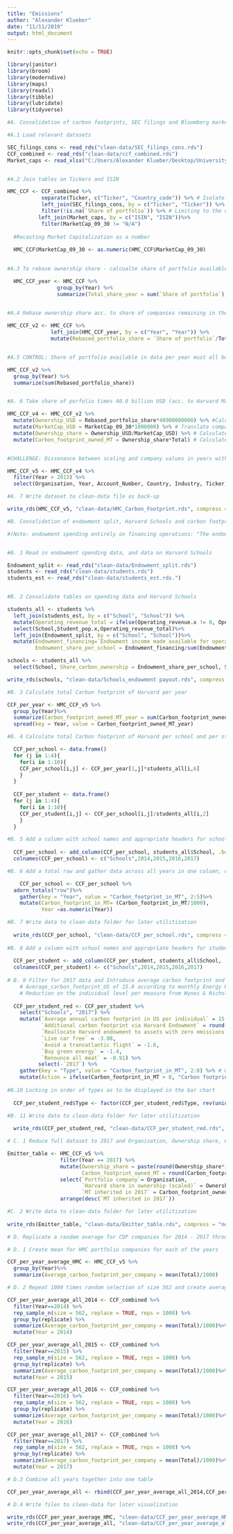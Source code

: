 ```yaml
---
title: "Emissions"
author: "Alexander Klueber"
date: "11/11/2019"
output: html_document
---
```


```r
knitr::opts_chunk$set(echo = TRUE)
```
```r
library(janitor)
library(broom)
library(moderndive)
library(maps)
library(readxl)
library(tibble)
library(lubridate)
library(tidyverse)
```

```r
#A. Consolidation of carbon footprints, SEC filings and Bloomberg market capitalization into one central table

#A.1 Load relevant datasets

SEC_filings_cons <- read_rds("clean-data/SEC_filings_cons.rds")
CCF_combined <- read_rds("clean-data/ccf_combined.rds")
Market_caps <- read_xlsx("C:/Users/Alexander Klueber/Desktop/University/Coursework/Fall 2019/GOV 1005 Data/Final project/Final project/Funds/Market caps.xlsx")


#A.2 Join tables on Tickers and ISIN

HMC_CCF <- CCF_combined %>%
           separate(Ticker, c("Ticker", "Country_code")) %>% # Isolate matchable Ticker
           left_join(SEC_filings_cons, by = c("Ticker", "Ticker")) %>% # Join CCF with SEC_filings
           filter(!is.na(`Share of portfolio`)) %>% # Limiting to the observations that could be matched 
          left_join(Market_caps, by = c("ISIN", "ISIN"))%>%
           filter(MarketCap_09_30 != "N/A")
  
  #Recasting Market Capitalization as a number
  
  HMC_CCF$MarketCap_09_30 <- as.numeric(HMC_CCF$MarketCap_09_30)

  
#A.3 To rebase ownership share - calcualte share of portfolio available in data per year  

  HMC_CCF_year <- HMC_CCF %>%
                group_by(Year) %>%
                summarize(Total_share_year = sum(`Share of portfolio`))

  
#A.4 Rebase ownership share acc. to share of companies remaining in the dataset

HMC_CCF_v2 <- HMC_CCF %>%
              left_join(HMC_CCF_year, by = c("Year", "Year")) %>%
              mutate(Rebased_portfolio_share = `Share of portfolio`/Total_share_year)


#A.5 CONTROL: Share of portfolio available in data per year must all be 1

HMC_CCF_v2 %>%
  group_by(Year) %>%
  summarize(sum(Rebased_portfolio_share))


#A. 6 Take share of porfolio times 40.9 billion USD (acc. to Harvard Magazine: https://www.harvardmagazine.com/2019/09/harvard-endowment-increases-4-3-percent-to-40-9-billion) to extend available information as proxy to the entire . Also translate market cap from in millions to simple Euro amounts. Also calculate Harvard's ownership share in company. Also calculate the CO2 footprint in MT owned by Harvard 

HMC_CCF_v4 <- HMC_CCF_v2 %>%
  mutate(Ownership_USD = Rebased_portfolio_share*40900000000) %>% #Calculate Harvard's ownership stake of company as product of rebased portfolio share times 40.9 bn
  mutate(MarketCap_USD = MarketCap_09_30*1000000) %>% # Translate company market capitalization into simple dollars
  mutate(Ownership_share = Ownership_USD/MarketCap_USD) %>% # Calculate Harvard's ownership stake in companies
  mutate(Carbon_footprint_owned_MT = Ownership_share*Total) # Calculate Harvard's owned corporate carbon footprint as a result of that


#CHALLENGE: Dissonance between scaling and company values in years with no/little data. For 2005 2006, 2007 only First Energy Cooperation and SEARS Canada of the HMC portfolio provided CDP  data, therefore rebased share of portfolio is extremely high and ownership share exceeds 1. To resolve, I removed all years with scarce data by only looking at years where we had carbon footptint data for at least 30% of the portfolio ( from 2014 on):

HMC_CCF_v5 <- HMC_CCF_v4 %>%
  filter(Year > 2013) %>%
  select(Organisation, Year, Account_Number, Country, Industry, Ticker, Scope_1, Scope_2, Bio_CO2, Total, Rebased_portfolio_share, Ownership_share, Carbon_footprint_owned_MT) # Select relevant columns only

#A. 7 Write dataset to clean-data file as back-up

write_rds(HMC_CCF_v5, "clean-data/HMC_Carbon_Footprint.rds", compress = "none")

```

```r
#B. Consolidation of endowment split, Harvard Schools and carbon footprint data for a table of carbon footprint per student per school for 2014 - 2017

#(Note: endowment spending entirely on financing operations: "The endowment distributed 1.9 bn USD in the fiscal year ending June 30, 2019, contributing over a third of Harvard’s total operating revenue in that year" https://www.harvard.edu/about-harvard/harvard-glance/endowment / fy 2019 financial report)


#B. 1 Read in endowment spending data, and data on Harvard Schools 

Endowment_split <- read_rds("clean-data/Endowment_split.rds")
students <- read_rds("clean-data/students.rds")
students_est <- read_rds("clean-data/students_est.rds.")


#B. 2 Consolidate tables on spending data and Harvard Schools 

students_all <- students %>%
  left_join(students_est, by = c("School", "School")) %>%
  mutate(Operating_revenue_total = ifelse(Operating_revenue.x != 0, Operating_revenue.x, Operating_revenue_est))%>% # Combine data on available and estimated operating revenue
  select(School,Student_pop.x,Operating_revenue_total)%>%
  left_join(Endowment_split, by = c("School", "School"))%>%
  mutate(Endowment_financing=`Endowment income made available for operations`*Operating_revenue_total,
         Endowment_share_per_school = Endowment_financing/sum(Endowment_financing)) #Using endowment income made available for operations from FY 2019 Harvard annual report and total operating revenue to determine an operational share of endowment (not owned by the schools as assets, but used by the schools to finance their operations aka the experience of the student attending)

schools <- students_all %>%
  select(School, Share_carbon_ownership = Endowment_share_per_school, Student_pop.x)

write_rds(schools, "clean-data/Schools_endowment payout.rds", compress = "none")

#B. 3 Calculate total Carbon footprint of Harvard per year

CCF_per_year <- HMC_CCF_v5 %>%
  group_by(Year)%>%
  summarize(Carbon_footprint_owned_MT_year = sum(Carbon_footprint_owned_MT)) %>%
  spread(key = Year, value = Carbon_footprint_owned_MT_year)

#B. 4 Calculate total Carbon footprint of Harvard per school and per student using loops

  CCF_per_school <- data.frame()
  for (j in 1:4){
    for(i in 1:10){
    CCF_per_school[i,j] <- CCF_per_year[1,j]*students_all[i,6]
    }
  }
  
  CCF_per_student <- data.frame()
  for (j in 1:4){
    for(i in 1:10){
    CCF_per_student[i,j] <- CCF_per_school[i,j]/students_all[i,2]
    }
  }

#B. 5 Add a column with school names and appropriate headers for school data
      
  CCF_per_school <- add_column(CCF_per_school, students_all$School, .before = 1)
  colnames(CCF_per_school) <- c("Schools",2014,2015,2016,2017)

#B. 6 Add a total row and gather data across all years in one column, divide carbon footprint by 1000 to make it easier to digest and year numeric to allow for limits in X axis during graphing

    CCF_per_school <- CCF_per_school %>%
  adorn_totals("row")%>%
    gather(key = "Year", value = "Carbon_footprint_in_MT", 2:5)%>%
    mutate(Carbon_footprint_in_MT= (Carbon_footprint_in_MT/1000),
           Year =as.numeric(Year))

#B. 7 Write data to clean-data folder for later utilitization
    
  write_rds(CCF_per_school, "clean-data/CCF_per_school.rds", compress = "none")
  
#B. 8 Add a column with school names and appropriate headers for student data
    
  CCF_per_student <- add_column(CCF_per_student, students_all$School, .before = 1)
  colnames(CCF_per_student) <- c("Schools",2014,2015,2016,2017)
  
# B. 9 Filter for 2017 data and Introduce average carbon footprint and various carbon footprint reduction levers
    # Average_carbon_footprint_US of 15.8 according to monthly Energy Review November 2019 by the EPA (Table 1.7: Primary Energy Consumption, Energy Expenditures, and Carbon Dioxide Emissions Indicators) Emissions per Capita column for 2017 
    # Reduction on the individual level per measure from Wynes & Nicholas (2017): The climate mitigation gap
  
  CCF_per_student_red <- CCF_per_student %>%
    select("Schools", "2017") %>%
    mutate(`Average annual carbon footprint in US per individual` = 15.8,
           `Additional carbon footprint via Harvard Endowment` = round(`2017`,2),
           `Reallocate Harvard endowment to assets with zero emissions` = -round(`2017`,2),
           `Live car free` = -3.08,
           `Avoid a transatlantic flight` = -1.6,
           `Buy green energy` = -1.4,
           `Renounce all meat` = -0.91) %>%
          select(-`2017`) %>%
    gather(key = "Type", value = "Carbon_footprint_in_MT", 2:8) %>% # Gather all levers/footprints in one column
    mutate(Action = ifelse(Carbon_footprint_in_MT > 0, "Carbon footprint", "Reduction measure"))
  
#B.10 Locking in order of types as to be displayed in the bar chart
  
  CCF_per_student_red$Type <- factor(CCF_per_student_red$Type, rev(unique(CCF_per_student_red$Type)))

#B. 11 Write data to clean-data folder for later utilitization
  
  write_rds(CCF_per_student_red, "clean-data/CCF_per_student_red.rds", compress = "none")

```
```r
# C. 1 Reduce full dataset to 2017 and Organisation, Ownership share, Carbon_footprint_owned_MT

Emitter_table <- HMC_CCF_v5 %>%
                 filter(Year == 2017) %>%
                 mutate(Ownership_share = paste(round(Ownership_share*100,2),"%",sep=""),
                        Carbon_footprint_owned_MT = round(Carbon_footprint_owned_MT,0))%>%
                 select(`Portfolio company`= Organisation, 
                        `Harvard share in ownership (scaled)` = Ownership_share, 
                        `MT inherited in 2017` = Carbon_footprint_owned_MT) %>%
                 arrange(desc(`MT inherited in 2017`)) 

#C. 2 Write data to clean-data folder for later utilitization
                 
write_rds(Emitter_table, "clean-data/Emitter_table.rds", compress = "none")

```

```r
# D. Replicate a random average for CDP companies for 2014 - 2017 through 1000 times randomly selecting 562 companies from the available sample for each year of the years and compare average of these to the average we saw in our real data.

# D. 1 Create mean for HMC portfolio companies for each of the years

CCF_per_year_average_HMC <- HMC_CCF_v5 %>%
  group_by(Year)%>%
  summarize(Average_carbon_footprint_per_company = mean(Total)/1000)

# D. 2 Repeat 1000 times random selection of size 562 and create average for each of the years

CCF_per_year_average_all_2014 <- CCF_combined %>%
  filter(Year==2014) %>%
  rep_sample_n(size = 562, replace = TRUE, reps = 1000) %>%
  group_by(replicate) %>%
  summarize(Average_carbon_footprint_per_company = mean(Total)/1000)%>%
  mutate(Year = 2014)

CCF_per_year_average_all_2015 <- CCF_combined %>%
  filter(Year==2015) %>%
  rep_sample_n(size = 562, replace = TRUE, reps = 1000) %>%
  group_by(replicate) %>%
  summarize(Average_carbon_footprint_per_company = mean(Total)/1000)%>%
  mutate(Year = 2015)

CCF_per_year_average_all_2016 <- CCF_combined %>%
  filter(Year==2016) %>%
  rep_sample_n(size = 562, replace = TRUE, reps = 1000) %>%
  group_by(replicate) %>%
  summarize(Average_carbon_footprint_per_company = mean(Total)/1000)%>%
  mutate(Year = 2016)

CCF_per_year_average_all_2017 <- CCF_combined %>%
  filter(Year==2017) %>%
  rep_sample_n(size = 562, replace = TRUE, reps = 1000) %>%
  group_by(replicate) %>%
  summarize(Average_carbon_footprint_per_company = mean(Total)/1000)%>%
  mutate(Year = 2017)

# D.3 Combine all years together into one table

CCF_per_year_average_all <- rbind(CCF_per_year_average_all_2014,CCF_per_year_average_all_2015, CCF_per_year_average_all_2016,CCF_per_year_average_all_2017)

# D.4 Write files to clean-data for later visualization

write_rds(CCF_per_year_average_HMC, "clean-data/CCF_per_year_average_HMC.rds", compress = "none")
write_rds(CCF_per_year_average_all, "clean-data/CCF_per_year_average_all.rds", compress = "none")

```

